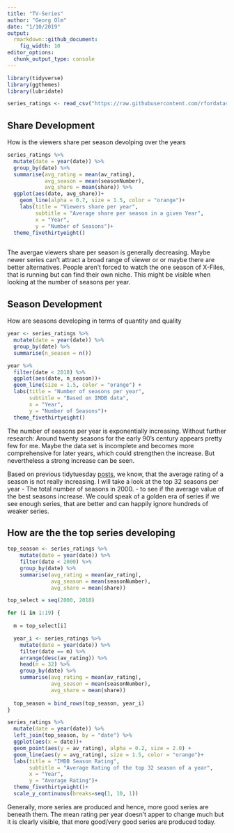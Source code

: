 ```yaml
---
title: "TV-Series"
author: "Georg Olm"
date: "1/10/2019"
output: 
  rmarkdown::github_document:
    fig_width: 10
editor_options: 
  chunk_output_type: console
---
```


<!-- ```{r setup, include=FALSE, Echo = FALSE} -->
<!-- knitr::opts_chunk$set(echo = TRUE) -->
<!-- ``` -->

```r
library(tidyverse)
library(ggthemes)
library(lubridate)

series_ratings <- read_csv("https://raw.githubusercontent.com/rfordatascience/tidytuesday/master/data/2019/2019-01-08/IMDb_Economist_tv_ratings.csv") 
```

<!-- ```{r} -->
<!-- # series_ratings %>%  -->
<!-- #   group_by(title) %>%  -->
<!-- #   summarise(max_share = max(share), -->
<!-- #             mean_share = mean(share), -->
<!-- #             sd_share = sd(share), -->
<!-- #             n_season = n()) %>%  -->
<!-- #   filter(n_season > 1) %>%  -->
<!-- #   #arrange(desc(max_share)) -->
<!-- #   ggplot(aes(max_share, sd_share))+ -->
<!-- #     geom_point(alpha = 0.3)+ -->
<!-- #     xlim(0,10)+ -->
<!-- #     ylim(0,5) -->
<!-- ``` -->

## Share Development

How is the viewers share per season devolping over the years

```r
series_ratings %>% 
  mutate(date = year(date)) %>% 
  group_by(date) %>% 
  summarise(avg_rating = mean(av_rating),
            avg_season = mean(seasonNumber),
            avg_share = mean(share)) %>% 
  ggplot(aes(date, avg_share))+
    geom_line(alpha = 0.7, size = 1.5, color = "orange")+
    labs(title = "Viewers share per year",
         subtitle = "Average share per season in a given Year",
         x = "Year",
         y = "Number of Seasons")+
  theme_fivethirtyeight()
  
```
The avergae viewers share per season is generally decreasing. Maybe newer series can't attract a broad range of viewer or or maybe there are better alternatives. People aren't forced to watch the one season of X-Files, that is running but can find their own niche. This might be visible when looking at the number of seasons per year. 

## Season Development

How are seasons developing in terms of quantity and quality
```r
year <- series_ratings %>% 
  mutate(date = year(date)) %>% 
  group_by(date) %>% 
  summarise(n_season = n()) 

year %>% 
  filter(date < 2018) %>%
  ggplot(aes(date, n_season))+
  geom_line(size = 1.5, color = "orange") +
  labs(title = "Number of seasons per year",
       subtitle = "Based on IMDB data",
       x = "Year",
       y = "Number of Seasons")+
  theme_fivethirtyeight()

```

The number of seasons per year is exponentially increasing. Without further research: Around twenty seasons for the early 90's century appears pretty few for me. Maybe the data set is incomplete and becomes more comprehensive for later years, which could strengthen the increase. But nevertheless a strong increase can be seen. 

Based on previous tidytuesday [posts](https://twitter.com/hashtag/TidyTuesday?src=hash), we know, that the average rating of a season is not really increasing. I will take a look at the top 32 seasons per year - The total number of seasons in 2000. - to see if the average value of the best seasons increase. We could speak of a golden era of series if we see enough series, that are better and can happily ignore hundreds of weaker series. 

## How are the the top series developing

```r

top_season <- series_ratings %>% 
    mutate(date = year(date)) %>% 
    filter(date < 2000) %>% 
    group_by(date) %>% 
    summarise(avg_rating = mean(av_rating),
              avg_season = mean(seasonNumber),
              avg_share = mean(share))

top_select = seq(2000, 2018)

for (i in 1:19) {
  
  m = top_select[i]

  year_i <- series_ratings %>% 
    mutate(date = year(date)) %>% 
    filter(date == m) %>% 
    arrange(desc(av_rating)) %>% 
    head(n = 32) %>% 
    group_by(date) %>% 
    summarise(avg_rating = mean(av_rating),
              avg_season = mean(seasonNumber),
              avg_share = mean(share))
  
  top_season = bind_rows(top_season, year_i)
}

series_ratings %>% 
  mutate(date = year(date)) %>% 
  left_join(top_season, by = "date") %>% 
  ggplot(aes(x = date))+
  geom_point(aes(y = av_rating), alpha = 0.2, size = 2.0) +
  geom_line(aes(y = avg_rating), size = 1.5, color = "orange")+
  labs(title = "IMDB Season Rating",
       subtitle = "Average Rating of the top 32 season of a year",
       x = "Year",
       y = "Average Rating")+
  theme_fivethirtyeight()+
  scale_y_continuous(breaks=seq(1, 10, 1))

```

Generally, more series are produced and hence, more good series are beneath them. The mean rating per year doesn't apper to change much but it is clearly visible, that more good/very good series are produced today.

